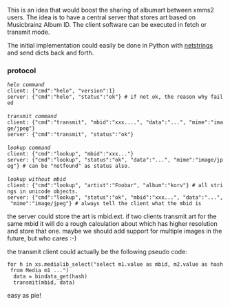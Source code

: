 This is an idea that would boost the sharing of albumart between xmms2 users. The idea is to have a central server that stores art based on Musicbrainz Album ID. The client software can be executed in fetch or transmit mode.

The initial implementation could easily be done in Python with [ftp://ftp.tummy.com/pub/tummy/Python/netstring/ netstrings] and send dicts back and forth.

=== protocol ===
 ''helo command''
 client: {"cmd":"helo", "version":1}
 server: {"cmd":"helo", "status":"ok"} # if not ok, the reason why failed
 
 ''transmit command''
 client: {"cmd":"transmit", "mbid":"xxx....", "data":"...", "mime":"image/jpeg"}
 server: {"cmd":"transmit", "status":"ok"}
 
 ''lookup command''
 client: {"cmd":"lookup", "mbid":"xxx..."}
 server: {"cmd":"lookup", "status":"ok", "data":"...", "mime":"image/jpeg"} # can be "notfound" as status also.
 
 ''lookup without mbid''
 client: {"cmd":"lookup", "artist":"Foobar", "album":"korv"} # all strings in unicode objects.
 server: {"cmd":"lookup", "status":"ok", "mbid":"xxx...", "data":"...", "mime":"image/jpeg"} # always tell the client what the mbid is


the server could store the art is mbid.ext. if two clients transmit art for the same mbid it will do a rough calculation about which has higher resolution and store that one. maybe we should add support for multiple images in the future, but who cares :-)

the transmit client could actually be the following pseudo code:

 for h in xs.medialib_select("select m1.value as mbid, m2.value as hash from Media m1 ...")
   data = bindata_get(hash)
   transmit(mbid, data)

easy as pie!
